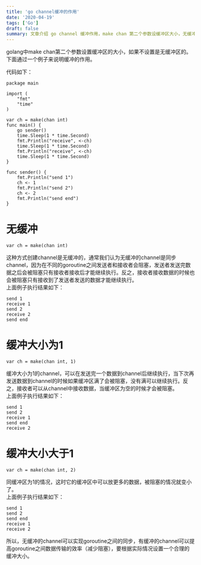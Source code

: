 ```yaml
---
title: 'go channel缓冲的作用'
date: '2020-04-19'
tags: ['Go']
draft: false
summary: 文章介绍 go channel 缓冲作用，make chan 第二个参数设缓冲区大小，无缓冲时同步，有缓冲可提高数据传输效率。通过代码示例展示无缓冲、缓冲大小为 1 和大于 1 的情况及执行结果，强调要合理设置缓冲大小。 
---
```


golang中make chan第二个参数设置缓冲区的大小，如果不设置是无缓冲区的。
下面通过一个例子来说明缓冲的作用。

代码如下：
```
package main

import (
	"fmt"
	"time"
)

var ch = make(chan int)
func main() {
	go sender()
	time.Sleep(1 * time.Second)
	fmt.Println("receive", <-ch)
	time.Sleep(1 * time.Second)
	fmt.Println("receive", <-ch)
	time.Sleep(1 * time.Second)
}

func sender() {
	fmt.Println("send 1")
	ch <- 1
	fmt.Println("send 2")
	ch <- 2
	fmt.Println("send end")
}
```

# 无缓冲
```
var ch = make(chan int)
```
这种方式创建channel是无缓冲的，通常我们认为无缓冲的channel是同步channel，因为在不同的goroutine之间发送者和接收者会阻塞，发送者发送完数据之后会被阻塞只有接收者接收后才能继续执行。反之，接收者接收数据的时候也会被阻塞只有接收到了发送者发送的数据才能继续执行。  
上面例子执行结果如下：
```
send 1
receive 1
send 2
receive 2
send end
```

# 缓冲大小为1
```
var ch = make(chan int, 1)
```
缓冲大小为1的channel，可以在发送完一个数据到channel后继续执行，当下次再发送数据到channel的时候如果缓冲区满了会被阻塞，没有满可以继续执行。反之，接收者可以从channel中接收数据，当缓冲区为空的时候才会被阻塞。  
上面例子执行结果如下：
```
send 1
send 2
receive 1
send end
receive 2
```

# 缓冲大小大于1
```
var ch = make(chan int, 2)
```
同缓冲区为1的情况，这时它的缓冲区中可以放更多的数据，被阻塞的情况就变小了。   
上面例子执行结果如下：
```
send 1
send 2
send end
receive 1
receive 2
```

所以，无缓冲的channel可以实现goroutine之间的同步，有缓冲的channel可以提高goroutine之间数据传输的效率（减少阻塞），要根据实际情况设置一个合理的缓冲大小。